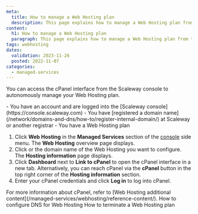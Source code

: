 ```yaml
---
meta:
  title: How to manage a Web Hosting plan
  description: This page explains how to manage a Web Hosting plan from the Scaleway console.
content:
  h1: How to manage a Web Hosting plan
  paragraph: This page explains how to manage a Web Hosting plan from the Scaleway console.
tags: webhosting
dates:
  validation: 2023-11-26
  posted: 2022-11-07
categories:
  - managed-services
---
```


You can access the cPanel interface from the Scaleway console to autonomously manage your Web Hosting plan.

<Macro id="iam-requirements" />

<Message type="requirement">
  - You have an account and are logged into the [Scaleway console](https://console.scaleway.com)
  - You have [registered a domain name](/network/domains-and-dns/how-to/register-internal-domain/) at Scaleway or another registrar
  - You have a Web Hosting plan
</Message>

1. Click **Web Hosting** in the **Managed Services** section of the [console](https://console.scaleway.com/) side menu. The **Web Hosting** overview page displays.
2. Click <Icon name="seeMore" /> or the domain name of the Web Hosting you want to configure. The **Hosting information** page displays.
3. Click **Dashboard** next to **Link to cPanel** to open the cPanel interface in a new tab.
    <Lightbox src="scaleway-webhosting-cpanel.webp" alt="" />
    <Message type="tip">
        Alternatively, you can reach cPanel via the **cPanel** button in the top right corner of the **Hosting information** section.
    </Message>
4. Enter your cPanel credentials and click **Log in** to log into cPanel. 

<Message type="tip">
    For more information about cPanel, refer to [Web Hosting additional content](/managed-services/webhosting/reference-content/).
</Message>

<Navigation title="See also">
  <PreviousButton to="/managed-services/webhosting/how-to/configure-dns-webhosting/">How to configure DNS for Web Hosting</PreviousButton>
  <NextButton to="/managed-services/webhosting/how-to/terminate-webhosting/">How to terminate a Web Hosting plan</NextButton>
</Navigation>